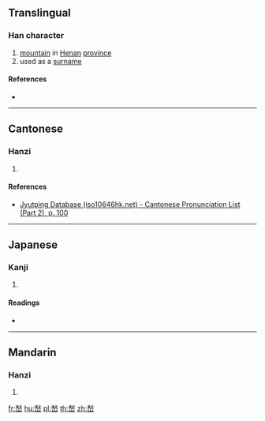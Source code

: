 {{character info/new}}
{{also|嵇}}
==Translingual==

===Han character===
{{Han char|rn=46|rad=山|as=09|sn=12|four=|canj=HUU|ids=⿱⿰禾尤山}}

# [[mountain]] in [[Henan]] [[province]]
# used as a [[surname]]

====References====
* {{Han ref|kx=0316.090|dkj=08272|dj=0616.340|hdz=10787.080|uh=5D46|ud=23878}}

----

==Cantonese==

===Hanzi===
{{yue-hanzi|jyut=[[kai1]]|y=kai1}}

# {{defn|lang=yue|sort=山09}}

====References====
* [http://www.iso10646hk.net/jp/document/download.jsp Jyutping Database (iso10646hk.net) - Cantonese Pronunciation List (Part 2), p. 100]

----

==Japanese==

===Kanji===
{{ja-kanji|grade=|rs=山09}}

# {{defn|lang=ja|sort=山09}}

====Readings====
* {{ja-readings|on=[[けい]] (kei), [[げい]] (gei)|kun=}}

----

==Mandarin==

===Hanzi===
{{cmn-hanzi|pin=[[jī]] ([[ji1]])|wg=chi<sup>1</sup>}}

# {{defn|lang=cmn|sort=山09}}

[[fr:嵆]]
[[hu:嵆]]
[[pl:嵆]]
[[th:嵆]]
[[zh:嵆]]